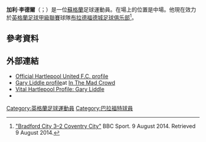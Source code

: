 '''加利·李德爾'''（{{lang-en|Gary Liddle}}；{{bd|1986年|6月15日}}）是一位[[蘇格蘭|蘇格蘭]]足球運動員。在場上的位置是中場。他現在效力於[[英格蘭足球甲級聯賽|英格蘭足球甲級聯賽]]球隊[[布拉德福德城足球俱乐部|布拉德福德城足球俱乐部]]<ref>[http://www.bbc.co.uk/sport/0/football/28646631 "Bradford City 3–2 Coventry City"] {{Wayback|url=http://www.bbc.co.uk/sport/0/football/28646631 |date=20141220234453 }} BBC Sport. 9 August 2014. Retrieved 9 August 2014.</ref>。

==參考資料==
{{Reflist}}

==外部連結==
* [https://web.archive.org/web/20090714130948/http://www.hartlepoolunited.co.uk/page/ProfilesDetail/0%2C%2C10326~34573%2C00.html Official Hartlepool United F.C. profile]
* [https://web.archive.org/web/20070825171026/http://www.inthemadcrowd.co.uk/cgi-bin/itmc_view_person.asp?oid=1204 Gary Liddle profile]at [http://www.inthemadcrowd.co.uk/ In The Mad Crowd]{{Wayback|url=http://www.inthemadcrowd.co.uk/cgi-bin/itmc_view_person.asp?oid=1204 |date=20070825171026 }}
* [https://web.archive.org/web/20150924025103/http://www.hartlepool.vitalfootball.co.uk/player.asp?p=446 Vital Hartlepool Profile: Gary Liddle]
* {{soccerbase|id=44489|name=Gary Liddle}}

{{DEFAULTSORT:Liddle, Gary}}
[[Category:英格蘭足球運動員|Category:英格蘭足球運動員]]
[[Category:巴拉福特球員|Category:巴拉福特球員]]
{{Sport-bio-stub}}